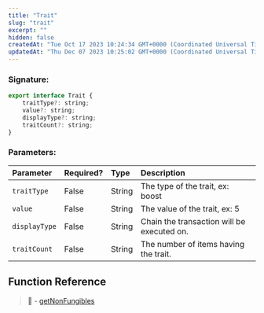 ```yaml
---
title: "Trait"
slug: "trait"
excerpt: ""
hidden: false
createdAt: "Tue Oct 17 2023 10:24:34 GMT+0000 (Coordinated Universal Time)"
updatedAt: "Thu Dec 07 2023 10:25:02 GMT+0000 (Coordinated Universal Time)"
---
```

### Signature:

```javascript
export interface Trait {
    traitType?: string;
    value?: string;
    displayType?: string;
    traitCount?: string;
}
```

### Parameters:

| Parameter     | Required? | Type   | Description                                |
| :------------ | :-------- | :----- | :----------------------------------------- |
| `traitType`   | False     | String | The type of the trait, ex: boost           |
| `value`       | False     | String | The value of the trait, ex: 5              |
| `displayType` | False     | String | Chain the transaction will be executed on. |
| `traitCount`  | False     | String | The number of items having the trait.      |

## Function Reference

> 📘 - [getNonFungibles](https://venly.readme.io/docs/getnonfungibles)
